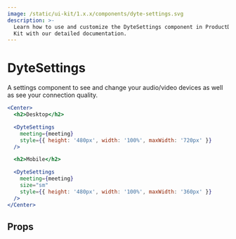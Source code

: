 ```yaml
---
image: /static/ui-kit/1.x.x/components/dyte-settings.svg
description: >-
  Learn how to use and customize the DyteSettings component in ProductDB's React UI
  Kit with our detailed documentation.
---
```


# DyteSettings

A settings component to see and change your audio/video devices
as well as see your connection quality.

```jsx live
<Center>
  <h2>Desktop</h2>

  <DyteSettings
    meeting={meeting}
    style={{ height: '480px', width: '100%', maxWidth: '720px' }}
  />

  <h2>Mobile</h2>

  <DyteSettings
    meeting={meeting}
    size="sm"
    style={{ height: '480px', width: '100%', maxWidth: '360px' }}
  />
</Center>
```

## Props

<PropsTable of="dyte-settings" />

<head>
  <title>React UI Kit DyteSettings</title>
</head>
